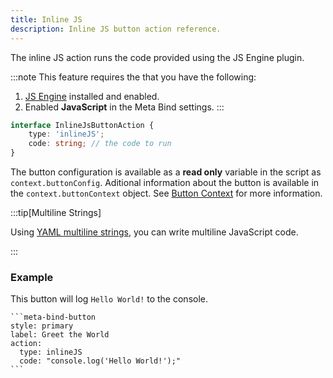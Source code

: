 ```yaml
---
title: Inline JS
description: Inline JS button action reference.
---
```


The inline JS action runs the code provided using the JS Engine plugin.

:::note
This feature requires the that you have the following:

1. [JS Engine](https://github.com/mProjectsCode/obsidian-js-engine-plugin) installed and enabled.
2. Enabled **JavaScript** in the Meta Bind settings.
   :::

```ts
interface InlineJsButtonAction {
	type: 'inlineJS';
	code: string; // the code to run
}
```

The button configuration is available as a **read only** variable in the script as `context.buttonConfig`.
Aditional information about the button is available in the `context.buttonContext` object. 
See [Button Context](/obsidian-meta-bind-plugin-docs/api/interfaces/buttoncontext/) for more information.

:::tip[Multiline Strings]

Using [YAML multiline strings](https://yaml-multiline.info/), you can write multiline JavaScript code.

:::

### Example

This button will log `Hello World!` to the console.

````custom_markdown {5-6}
```meta-bind-button
style: primary
label: Greet the World
action:
  type: inlineJS
  code: "console.log('Hello World!');"
```
````
